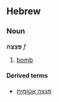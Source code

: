 ==Hebrew==
===Noun===
'''פְּצָצָה''' ''f''

# [[bomb]]

====Derived terms====
*[[פצצה אטומית|פְּצָצָה אֲטוֹמִית]]